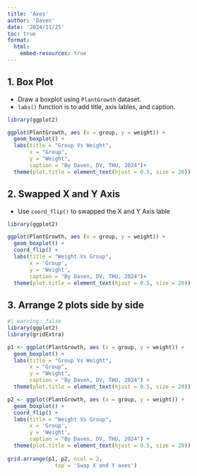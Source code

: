 ```yaml
---
title: 'Axes'
author: 'Daven'
date: '2024/11/25'
toc: true
format:
  html:
    embed-resources: true
---
```


## 1. Box Plot

- Draw a boxplot using `PlantGrowth` dataset.
- `labs()` function is to add title, axis lables, and caption. 

```r
library(ggplot2)

ggplot(PlantGrowth, aes (x = group, y = weight)) +
  geom_boxplot() +
  labs(title = "Group Vs Weight",
       x = "Group",
       y = "Weight",
       caption = "By Daven, DV, THU, 2024")+
  theme(plot.title = element_text(hjust = 0.5, size = 20))
```
## 2. Swapped X and Y Axis

- Use `coord_flip()` to swapped the X and Y Axis lable

```r
library(ggplot2)

ggplot(PlantGrowth, aes (x = group, y = weight)) +
  geom_boxplot() +
  coord_flip() +
  labs(title = "Weight Vs Group",
       x = 'Group',
       y = 'Weight',
       caption = "By Daven, DV, THU, 2024")+
  theme(plot.title = element_text(hjust = 0.5, size = 20))
```

## 3. Arrange 2 plots side by side
```r
#| warning: false
library(ggplot2)
library(gridExtra)

p1 <- ggplot(PlantGrowth, aes (x = group, y = weight)) +
  geom_boxplot() +
  labs(title = "Group Vs Weight",
       x = "Group",
       y = "Weight",
       caption = "By Daven, DV, THU, 2024") +
  theme(plot.title = element_text(hjust = 0.5, size = 20))

p2 <- ggplot(PlantGrowth, aes (x = group, y = weight)) +
  geom_boxplot() +
  coord_flip() +
  labs(title = "Weight Vs Group",
       x = 'Group',
       y = 'Weight',
       caption = "By Daven, DV, THU, 2024") +
  theme(plot.title = element_text(hjust = 0.5, size = 20)) 
  
grid.arrange(p1, p2, ncol = 2,
               top = 'Swap X and Y axes')
```

